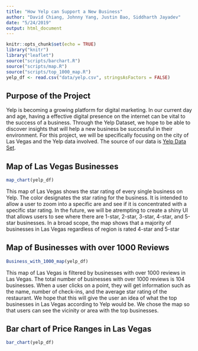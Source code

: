 ```yaml
---
title: "How Yelp can Support a New Business"
author: "David Chiang, Johnny Yang, Justin Bao, Siddharth Jayadev"
date: "5/24/2019"
output: html_document
---
```


```r
knitr::opts_chunk$set(echo = TRUE)
library("knitr")
library("leaflet")
source("scripts/barchart.R")
source("scripts/map.R")
source("scripts/top_1000_map.R")
yelp_df <- read.csv("data/yelp.csv", stringsAsFactors = FALSE)
```


## Purpose of the Project
Yelp is becoming a growing platform for digital marketing. In our current day
and age, having a effective digital presence on the internet can be vital to the
success of a business. Through the Yelp Dataset, we hope to be able to discover
insights that will help a new business be successful in their environment. For 
this project, we will be specifically focusing on the city of Las Vegas and the 
Yelp data involved. The source of our data is
[Yelp Data Set](https://www.yelp.com/dataset/challenge).

## Map of Las Vegas Businesses
```r
map_chart(yelp_df)
```
This map of Las Vegas shows the star rating of every single business on Yelp.
The color designates the star rating for the business. It is intended to allow 
a user to zoom into a specific are and see if it is concentrated with a specific star rating. In the future, we will be atrempting to create a shiny UI that 
allows users to see where there are 1-star, 2-star, 3-star, 4-star, and 5-star businesses. In a broad scope, the map shows that a majority of businesses in 
Las Vegas regardless of region is rated 4-star and 5-star

## Map of Businesses with over 1000 Reviews
```r
Business_with_1000_map(yelp_df)
```
This map of Las Vegas is filtered by businesses with over 1000 reviews in
Las Vegas. The total number of businesses with over 1000 reviews is 
104 businesses. When a user clicks on a point, they will get information such as 
the name, number of check-ins, and the average star rating of the restaurant. 
We hope that this will give the user an idea of what the top businesses in 
Las Vegas according to Yelp would be.  We chose the map so that users can see the vicinity or area with the top businesses. 

## Bar chart of Price Ranges in Las Vegas
```r
bar_chart(yelp_df)
```



